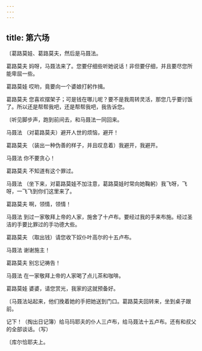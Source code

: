 ```yaml
---
---
---
```

title: 第六场
---




〔葛路莫娃、葛路莫夫，然后是马聂法。





葛路莫夫 妈呀，马聂法来了。您要仔细些听她说话！非但要仔细，并且要尽您所能卑屈一些。

葛路莫娃 哎哟，竟要向一个婆娘打躬作揖。

葛路莫夫 您喜欢摆架子；可是钱在哪儿呢？要不是我周转灵活，那您几乎要讨饭了。所以还是帮帮我吧，还是帮帮我吧，我告诉您。

〔听见脚步声，跑到前间去，和马聂法一同回来。

马聂法 （对葛路莫夫）避开人世的烦恼，避开！

葛路莫夫 （装出一种伪善的样子，并且叹息着）我避开，我避开。

马聂法 你不要贪心！

葛路莫夫 不知道有这个罪过。

马聂法 （坐下来，对葛路莫娃不加注意，葛路莫娃时常向她鞠躬）我飞呀，飞呀，一飞飞到你们这里来了。

葛路莫夫 啊，领情，领情！

马聂法 到过一家敬拜上帝的人家，施舍了十卢布。要经过我的手来布施。经过圣洁的手要比罪过的手功德大些。

葛路莫夫 （取出钱）请您收下奴仆叶高尔的十五卢布。

马聂法 谢谢施主！

葛路莫夫 别忘记祷告！

马聂法 在一家敬拜上帝的人家喝了点儿茶和咖啡。

葛路莫娃 婆婆，请您赏光，我家的这就预备好。

〔马聂法站起来，他们挽着她的手把她送到门口。葛路莫夫回转来，坐到桌子跟前。

记下！（掏出日记簿）给马玛耶夫的仆人三卢布，给马聂法十五卢布。还有和叔父的全部谈话。（写）

〔库尔恰耶夫上。